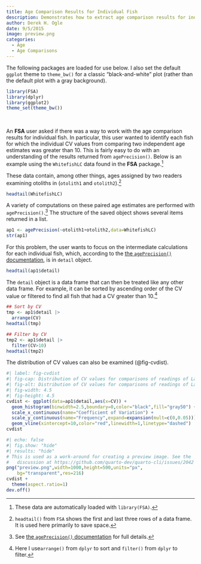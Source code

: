 ```yaml
---
title: Age Comparison Results for Individual Fish
description: Demonstrates how to extract age comparison results for individual fish from the object returned by `ageComparisons()`.
author: Derek H. Ogle
date: 9/5/2015
image: preview.png
categories:
  - Age
  - Age Comparisons
---
```


:::{.callout-note}
The following packages are loaded for use below. I also set the default `ggplot` theme to `theme_bw()` for a classic "black-and-white" plot (rather than the default plot with a gray background).
:::

```r
library(FSA)
library(dplyr)
library(ggplot2)
theme_set(theme_bw())
```

&nbsp;

An **FSA** user asked if there was a way to work with the age comparison results for individual fish. In particular, this user wanted to identify each fish for which the individual CV values from comparing two independent age estimates was greater than 10. This is fairly easy to do with an understanding of the results returned from `agePrecision()`. Below is an example using the `WhitefishLC` data found in the **FSA** package.^[These data are automatically loaded with `library(FSA)`.]

These data contain, among other things, ages assigned by two readers examining otoliths in (`otolith1` and `otolith2`).^[`headtail()` from `FSA` shows the first and last three rows of a data frame. It is used here primarily to save space.]

```r
headtail(WhitefishLC)
```

A variety of computations on these paired age estimates are performed with `agePrecision()`.^[See [the `agePrecision()` documentation](https://fishr-core-team.github.io/FSA/reference/agePrecision.html) for full details.] The structure of the saved object shows several items returned in a list.

```r
ap1 <- agePrecision(~otolith1+otolith2,data=WhitefishLC)
str(ap1)
```

For this problem, the user wants to focus on the intermediate calculations for each individual fish, which, according to the [the `agePrecision()` documentation](https://fishr-core-team.github.io/FSA/reference/agePrecision.html), is in `detail` object.

```r
headtail(ap1$detail)
```

The `detail` object is a data frame that can then be treated like any other data frame. For example, it can be sorted by ascending order of the CV value or filtered to find all fish that had a CV greater than 10.^[Here I use`arrange()` from `dplyr` to sort and `filter()` from `dplyr` to filter.]

```r
## Sort by CV
tmp <- ap1$detail |>
  arrange(CV)
headtail(tmp)

## Filter by CV
tmp2 <- ap1$detail |>
  filter(CV>10)
headtail(tmp2)
```

The distribution of CV values can also be examined (@fig-cvdist).

```r
#| label: fig-cvdist
#| fig-cap: Distribution of CV values for comparisons of readings of Lake Whitefish otoliths by two readers.
#| fig-alt: Distribution of CV values for comparisons of readings of Lake Whitefish otoliths by two readers.
#| fig-width: 4.5
#| fig-height: 4.5
cvdist <- ggplot(data=ap1$detail,aes(x=CV)) +
  geom_histogram(binwidth=2.5,boundary=0,color="black",fill="gray50") +
  scale_x_continuous(name="Coefficient of Variation") +
  scale_y_continuous(name="Frequency",expand=expansion(mult=c(0,0.05))) +
  geom_vline(xintercept=10,color="red",linewidth=1,linetype="dashed")
cvdist
```

```r
#| echo: false
#| fig.show: "hide"
#| results: "hide"
# This is used as a work-around for creating a preview image. See the
#   discussion at https://github.com/quarto-dev/quarto-cli/issues/2042
png("preview.png",width=1000,height=500,units="px",
    bg="transparent",res=216)
cvdist +
  theme(aspect.ratio=1)
dev.off()
```
